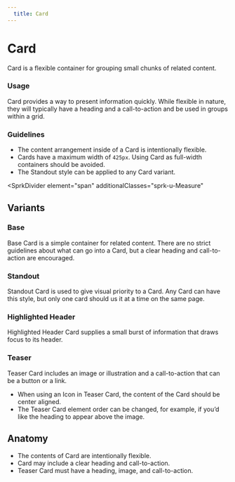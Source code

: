 ```yaml
---
  title: Card
---
```


# Card

Card is a flexible container
for grouping small chunks of related content.

<ComponentPreview
  componentName="alert--success"
  hasReact
  hasAngular
  hasHTML
/>

### Usage

Card provides a way to present
information quickly. While
flexible in nature, they will
typically have a heading and
a call-to-action and be used in
groups within a grid.

### Guidelines

- The content arrangement inside of a Card is intentionally flexible.
- Cards have a maximum width of `425px`.
Using Card as full-width containers should be avoided.
- The Standout style can be applied to any Card variant.

<SprkDivider
 element="span"
 additionalClasses="sprk-u-Measure"
></SprkDivider>

## Variants

### Base

Base Card is a simple container for
related content. There are no strict
guidelines about what can go into a
Card, but a clear heading and
call-to-action are encouraged.

<ComponentPreview
  componentName="alert--info"
  hasReact
  hasAngular
  hasHTML
/>

### Standout

Standout Card is used to give
visual priority to a Card.
Any Card can have this style,
but only one card should us it at a
time on the same page.

<ComponentPreview
  componentName="alert--success"
  hasReact
  hasAngular
  hasHTML
/>

### Highlighted Header

Highlighted Header Card supplies a
small burst of information that
draws focus to its header.

<ComponentPreview
  componentName="alert--fail"
  hasReact
  hasAngular
  hasHTML
/>

### Teaser

Teaser Card includes an
image or illustration and a
call-to-action that can be
a button or a link.

- When using an Icon in Teaser Card, the
content of the Card should be center aligned.
- The Teaser Card element order can
be changed, for example, if you’d
like the heading to appear above the image.

<ComponentPreview
  componentName="alert--fail"
  hasReact
  hasAngular
  hasHTML
/>

## Anatomy

- The contents of Card are intentionally flexible.
- Card may include a clear heading and call-to-action.
- Teaser Card must have a heading, image, and call-to-action.